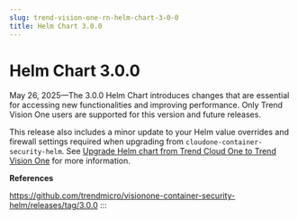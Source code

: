 ```yaml
---
slug: trend-vision-one-rn-helm-chart-3-0-0
title: Helm Chart 3.0.0
---
```

# Helm Chart 3.0.0

May 26, 2025—The 3.0.0 Helm Chart introduces changes that are essential for accessing new functionalities and improving performance. Only Trend Vision One users are supported for this version and future releases.

This release also includes a minor update to your Helm value overrides and firewall settings required when upgrading from `cloudone-container-security-helm`. See [Upgrade Helm chart from Trend Cloud One to Trend Vision One](upgrade-helm-cloud-one.mdx) for more information.

**References**

<https://github.com/trendmicro/visionone-container-security-helm/releases/tag/3.0.0>
:::
